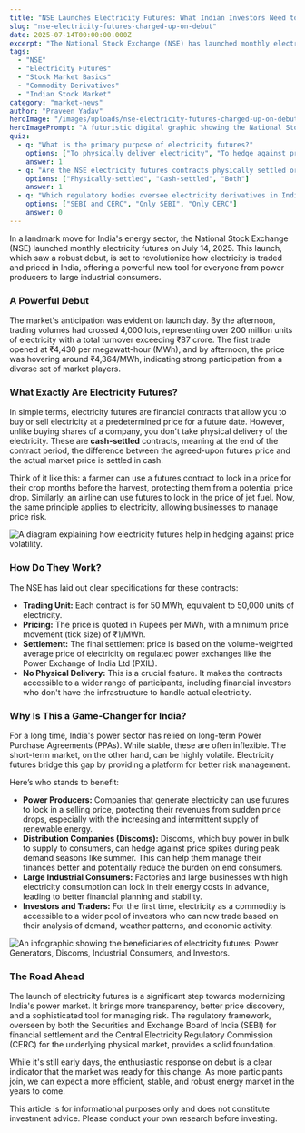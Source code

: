 ```yaml
---
title: "NSE Launches Electricity Futures: What Indian Investors Need to Know"
slug: "nse-electricity-futures-charged-up-on-debut"
date: 2025-07-14T00:00:00.000Z
excerpt: "The National Stock Exchange (NSE) has launched monthly electricity futures, a milestone for India's energy market. With a strong debut, these cash-settled contracts offer a new way to manage power price risks."
tags:
  - "NSE"
  - "Electricity Futures"
  - "Stock Market Basics"
  - "Commodity Derivatives"
  - "Indian Stock Market"
category: "market-news"
author: "Praveen Yadav"
heroImage: "/images/uploads/nse-electricity-futures-charged-up-on-debut/hero-image.jpg"
heroImagePrompt: "A futuristic digital graphic showing the National Stock Exchange (NSE) building with glowing blue lines representing electricity and data flow, symbolizing the launch of electricity futures."
quiz:
  - q: "What is the primary purpose of electricity futures?"
    options: ["To physically deliver electricity", "To hedge against price volatility", "To get a discount on electricity bills"]
    answer: 1
  - q: "Are the NSE electricity futures contracts physically settled or cash-settled?"
    options: ["Physically-settled", "Cash-settled", "Both"]
    answer: 1
  - q: "Which regulatory bodies oversee electricity derivatives in India?"
    options: ["SEBI and CERC", "Only SEBI", "Only CERC"]
    answer: 0
---
```


In a landmark move for India's energy sector, the National Stock Exchange (NSE) launched monthly electricity futures on July 14, 2025. This launch, which saw a robust debut, is set to revolutionize how electricity is traded and priced in India, offering a powerful new tool for everyone from power producers to large industrial consumers.

### A Powerful Debut

The market's anticipation was evident on launch day. By the afternoon, trading volumes had crossed 4,000 lots, representing over 200 million units of electricity with a total turnover exceeding ₹87 crore. The first trade opened at ₹4,430 per megawatt-hour (MWh), and by afternoon, the price was hovering around ₹4,364/MWh, indicating strong participation from a diverse set of market players.

### What Exactly Are Electricity Futures?

In simple terms, electricity futures are financial contracts that allow you to buy or sell electricity at a predetermined price for a future date. However, unlike buying shares of a company, you don't take physical delivery of the electricity. These are **cash-settled** contracts, meaning at the end of the contract period, the difference between the agreed-upon futures price and the actual market price is settled in cash.

Think of it like this: a farmer can use a futures contract to lock in a price for their crop months before the harvest, protecting them from a potential price drop. Similarly, an airline can use futures to lock in the price of jet fuel. Now, the same principle applies to electricity, allowing businesses to manage price risk.

![A diagram explaining how electricity futures help in hedging against price volatility.](/images/uploads/nse-electricity-futures-charged-up-on-debut/hedging-mechanism.png)

### How Do They Work?

The NSE has laid out clear specifications for these contracts:

*   **Trading Unit:** Each contract is for 50 MWh, equivalent to 50,000 units of electricity.
*   **Pricing:** The price is quoted in Rupees per MWh, with a minimum price movement (tick size) of ₹1/MWh.
*   **Settlement:** The final settlement price is based on the volume-weighted average price of electricity on regulated power exchanges like the Power Exchange of India Ltd (PXIL).
*   **No Physical Delivery:** This is a crucial feature. It makes the contracts accessible to a wider range of participants, including financial investors who don't have the infrastructure to handle actual electricity.

### Why Is This a Game-Changer for India?

For a long time, India's power sector has relied on long-term Power Purchase Agreements (PPAs). While stable, these are often inflexible. The short-term market, on the other hand, can be highly volatile. Electricity futures bridge this gap by providing a platform for better risk management.

Here’s who stands to benefit:

*   **Power Producers:** Companies that generate electricity can use futures to lock in a selling price, protecting their revenues from sudden price drops, especially with the increasing and intermittent supply of renewable energy.
*   **Distribution Companies (Discoms):** Discoms, which buy power in bulk to supply to consumers, can hedge against price spikes during peak demand seasons like summer. This can help them manage their finances better and potentially reduce the burden on end consumers.
*   **Large Industrial Consumers:** Factories and large businesses with high electricity consumption can lock in their energy costs in advance, leading to better financial planning and stability.
*   **Investors and Traders:** For the first time, electricity as a commodity is accessible to a wider pool of investors who can now trade based on their analysis of demand, weather patterns, and economic activity.

![An infographic showing the beneficiaries of electricity futures: Power Generators, Discoms, Industrial Consumers, and Investors.](/images/uploads/nse-electricity-futures-charged-up-on-debut/beneficiaries.png)

### The Road Ahead

The launch of electricity futures is a significant step towards modernizing India's power market. It brings more transparency, better price discovery, and a sophisticated tool for managing risk. The regulatory framework, overseen by both the Securities and Exchange Board of India (SEBI) for financial settlement and the Central Electricity Regulatory Commission (CERC) for the underlying physical market, provides a solid foundation.

While it's still early days, the enthusiastic response on debut is a clear indicator that the market was ready for this change. As more participants join, we can expect a more efficient, stable, and robust energy market in the years to come.

This article is for informational purposes only and does not constitute investment advice. Please conduct your own research before investing.